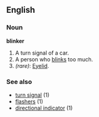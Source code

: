 ==English==

===Noun===
'''blinker'''
#A turn signal of a car.
#A person who [[blink]]s too much.
#''(rare)'': [[Eyelid]].

===See also===
*[[turn signal]] (1)
*[[flashers]] (1)
*[[directional indicator]] (1)